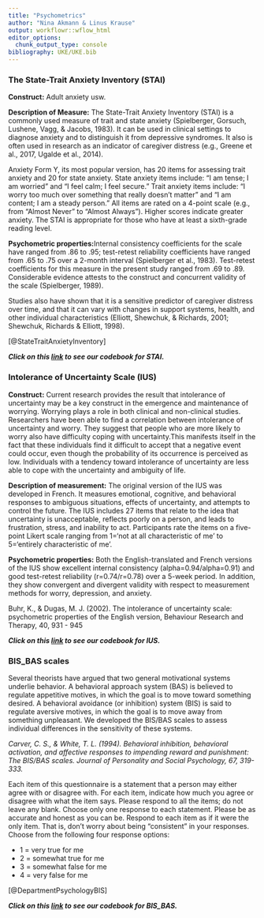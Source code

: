 ```yaml
---
title: "Psychometrics"
author: "Nina Akmann & Linus Krause"
output: workflowr::wflow_html
editor_options:
  chunk_output_type: console
bibliography: UKE/UKE.bib
---
```


### The State-Trait Anxiety Inventory (STAI)

**Construct:** Adult anxiety usw.

**Description of Measure:** The State-Trait Anxiety Inventory (STAI) is a commonly used measure of trait and state anxiety (Spielberger, Gorsuch, Lushene, Vagg, & Jacobs, 1983). It can be used in clinical settings to diagnose anxiety and to distinguish it from depressive syndromes. It also is often used in research as an indicator of caregiver distress (e.g., Greene et al., 2017, Ugalde et al., 2014).

Anxiety Form Y, its most popular version, has 20 items for assessing trait anxiety and 20 for state anxiety. State anxiety items include: "I am tense; I am worried" and "I feel calm; I feel secure." Trait anxiety items include: "I worry too much over something that really doesn't matter" and "I am content; I am a steady person." All items are rated on a 4-point scale (e.g., from "Almost Never" to "Almost Always"). Higher scores indicate greater anxiety. The STAI is appropriate for those who have at least a sixth-grade reading level.

**Psychometric properties:**Internal consistency coefficients for the scale have ranged from .86 to .95; test-retest reliability coefficients have ranged from .65 to .75 over a 2-month interval (Spielberger et al., 1983). Test-retest coefficients for this measure in the present study ranged from .69 to .89. Considerable evidence attests to the construct and concurrent validity of the scale (Spielberger, 1989).

Studies also have shown that it is a sensitive predictor of caregiver distress over time, and that it can vary with changes in support systems, health, and other individual characteristics (Elliott, Shewchuk, & Richards, 2001; Shewchuk, Richards & Elliott, 1998).

[@StateTraitAnxietyInventory]

***Click on this [link](Codebook_STAI.html) to see our codebook for STAI.***

### Intolerance of Uncertainty Scale (IUS)

**Construct:** Current research provides the result that intolerance of uncertainty may be a key construct in the emergence and maintenance of worrying.  Worrying plays a role in both clinical and non-clinical studies. Researchers have been able to find a correlation between intolerance of uncertainty and worry. They suggest that people who are more likely to worry also have difficulty coping with uncertainty.This manifests itself in the fact that these individuals find it difficult to accept that a negative event could occur, even though the probability of its occurrence is perceived as low.  Individuals with a tendency toward intolerance of uncertainty are less able to cope with the uncertainty and ambiguity of life.

**Description of measurement:** The original version of the IUS was developed in French. It measures emotional, cognitive, and behavioral responses to ambiguous situations, effects of uncertainty, and attempts to control the future. The IUS includes 27 items that relate to the idea that uncertainty is unacceptable, reflects poorly on a person, and leads to frustration, stress, and inability to act. Participants rate the items on a five-point Likert scale ranging from 1='not at all characteristic of me' to 5='entirely characteristic of me'.

**Psychometric properties:** Both the English-translated and French versions of the IUS show excellent internal consistency (alpha=0.94/alpha=0.91) and good test-retest reliability (r=0.74/r=0.78) over a 5-week period. In addition, they show convergent and divergent validity with respect to measurement methods for worry, depression, and anxiety. 

Buhr, K., & Dugas, M. J. (2002). The intolerance of uncertainty scale: psychometric properties of the English version, Behaviour Research and Therapy, 40, 931 - 945

***Click on this [link](Codebook_IUS.html) to see our codebook for IUS.***

### BIS_BAS scales 

Several theorists have argued that two general motivational systems underlie behavior. A behavioral approach system (BAS) is believed to regulate appetitive motives, in which the goal is to move toward something desired. A behavioral avoidance (or inhibition) system (BIS) is said to regulate aversive motives, in which the goal is to move away from something unpleasant. We developed the BIS/BAS scales to assess individual differences in the sensitivity of these systems.

*Carver, C. S., & White, T. L. (1994). Behavioral inhibition, behavioral activation, and affective responses to impending reward and punishment: The BIS/BAS scales. Journal of Personality and Social Psychology, 67, 319-333.*

Each item of this questionnaire is a statement that a person may either agree with or disagree with. For each item, indicate how much you agree or disagree with what the item says. Please respond to all the items; do not leave any blank. Choose only one response to each statement. Please be as accurate and honest as you can be. Respond to each item as if it were the only item. That is, don't worry about being "consistent" in your responses. Choose from the following four response options:

-   1 = very true for me
-   2 = somewhat true for me
-   3 = somewhat false for me
-   4 = very false for me

[@DepartmentPsychologyBIS]

***Click on this [link](Codebook_BIS_BAS.html) to see our codebook for BIS_BAS.***
